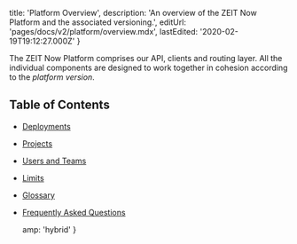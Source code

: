 
  title: 'Platform Overview',
  description:
    'An overview of the ZEIT Now Platform and the associated versioning.',
  editUrl: 'pages/docs/v2/platform/overview.mdx',
  lastEdited: '2020-02-19T19:12:27.000Z'
}

The ZEIT Now Platform comprises our API, clients and routing layer. All the individual components are designed to work together in cohesion according to the _platform version_.

## Table of Contents

- [Deployments](/docs/v2/platform/deployments)
- [Projects](/docs/v2/platform/projects)
- [Users and Teams](/docs/v2/platform/users-and-teams)
- [Limits](/docs/v2/platform/limits)
- [Glossary](/docs/v2/platform/glossary)
- [Frequently Asked Questions](/docs/v2/platform/frequently-asked-questions)


  amp: 'hybrid'
}
